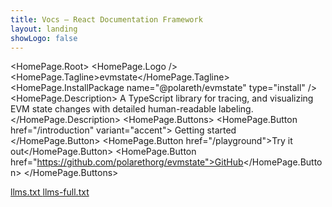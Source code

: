 ```yaml
---
title: Vocs – React Documentation Framework
layout: landing
showLogo: false
---
```



<HomePage.Root>
  <HomePage.Logo />
  <HomePage.Tagline>evmstate</HomePage.Tagline>
  <HomePage.InstallPackage name="@polareth/evmstate" type="install" />
  <HomePage.Description>
    A TypeScript library for tracing, and visualizing EVM state changes with detailed human-readable labeling.
  </HomePage.Description>
  <HomePage.Buttons>
    <HomePage.Button href="/introduction" variant="accent">
      Getting started
    </HomePage.Button>
    <HomePage.Button href="/playground">Try it out</HomePage.Button>
    <HomePage.Button href="https://github.com/polarethorg/evmstate">GitHub</HomePage.Button>
  </HomePage.Buttons>
  <div className="flex gap-2">
    <a href="/llms.txt" className="vocs_Code font-medium hover:underline">
      llms.txt
    </a>
    <a href="/llms-full.txt" className="vocs_Code font-medium hover:underline">
      llms-full.txt
    </a>
  </div>
</HomePage.Root>

